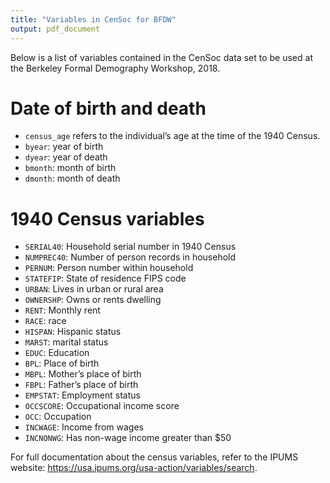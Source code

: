 ```yaml
---
title: "Variables in CenSoc for BFDW"
output: pdf_document
---
```


Below is a list of variables contained in the CenSoc data set to be used at the Berkeley Formal Demography Workshop, 2018. 

# Date of birth and death

- `census_age` refers to the individual's age at the time of the 1940 Census. 
- `byear`: year of birth
- `dyear`: year of death
- `bmonth`: month of birth
- `dmonth`: month of death

# 1940 Census variables

- `SERIAL40`: Household serial number in 1940 Census
- `NUMPREC40`: Number of person records in household
- `PERNUM`: Person number within household
- `STATEFIP`: State of residence FIPS code
- `URBAN`: Lives in urban or rural area
- `OWNERSHP`: Owns or rents dwelling
- `RENT`: Monthly rent
- `RACE`: race
- `HISPAN`: Hispanic status
- `MARST`: marital status
- `EDUC`: Education
- `BPL`: Place of birth
- `MBPL`: Mother's place of birth
- `FBPL`: Father's place of birth
- `EMPSTAT`: Employment status
- `OCCSCORE`: Occupational income score
- `OCC`: Occupation
- `INCWAGE`: Income from wages
- `INCNONWG`: Has non-wage income greater than $50

For full documentation about the census variables, refer to the IPUMS website: [https://usa.ipums.org/usa-action/variables/search](https://usa.ipums.org/usa-action/variables/search).

